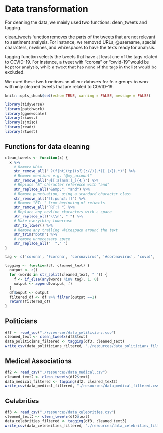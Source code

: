 # Data transformation

For cleaning the data, we mainly used two functions: clean_tweets and tagging. 

clean_tweets function removes the parts of the tweets that are not relevant to sentiment analysis. For instance, we removed URLs, @username, special characters, newlines, and whitespaces to have the texts ready for analysis.

tagging function selects the tweets that have at least one of the tags related to COVID-19. For instance, a tweet with "corona" or "covid-19" would be kept for analysis, while a tweet that has none of the tags in the list would be excluded.

We used these two functions on all our datasets for four groups to work with only cleaned tweets that are related to COVID-19.

```r
knitr::opts_chunk$set(echo= TRUE, warning = FALSE, message = FALSE)
```

```r
library(tidyverse)
library(patchwork)
library(ggnewscale)
library(rtweet)
library(sjmisc)
library(readr)
library(rtweet)
```

## Functions for data cleaning
```r
clean_tweets <- function(x) {
  x %>%
    # Remove URLs
    str_remove_all(" ?(f|ht)(tp)(s?)(://)(.*)[.|/](.*)") %>%
    # Remove mentions e.g. "@my_account"
    str_remove_all("@[[:alnum:]_]{4,}") %>%
    # Replace "&" character reference with "and"
    str_replace_all("&amp;", "and") %>%
    # Remove punctuation, using a standard character class
    str_remove_all("[[:punct:]]") %>%
    # Remove "RT: " from beginning of retweets
    str_remove_all("^RT:? ") %>%
    # Replace any newline characters with a space
    str_replace_all("\\\n", " ") %>%
    # Make everything lowercase
    str_to_lower() %>%
    # Remove any trailing whitespace around the text
    str_trim("both") %>% 
    # remove unnecessary space
    str_replace_all("  "," ")
}
```

```r
tag <- c('corona', '#corona', 'coronavirus', '#coronavirus', 'covid', '#covid', 'covid19', '#covid19', 'covid-19', '#covid-19', 'sarscov2', '#sarscov2', 'sars cov2', 'sars cov 2', 'covid_19', '#covid_19', '#ncov', 'ncov', '#ncov2019', 'ncov2019', '2019-ncov', '#2019-ncov', 'pandemic', '#pandemic #2019ncov', '2019ncov', 'quarantine', '#quarantine', 'flatten the curve', 'flattening the curve', '#flatteningthecurve', '#flattenthecurve', 'hand sanitizer', '#handsanitizer', '#lockdown', 'lockdown', 'social distancing', '#socialdistancing', 'work from home', '#workfromhome', 'working from home', '#workingfromhome', 'ppe', 'n95', '#ppe', '#n95', '#covidiots', 'covidiots', 'herd immunity', '#herdimmunity', 'pneumonia', '#pneumonia', 'chinese virus', '#chinesevirus', 'wuhan virus', '#wuhanvirus', 'kung flu', '#kungflu', 'wearamask', '#wearamask', 'wear a mask', 'vaccine', 'vaccines', '#vaccine', '#vaccines', 'corona vaccine', 'corona vaccines', '#coronavaccine', '#coronavaccines', 'face shield', '#faceshield', 'face shields', '#faceshields', 'health worker', '#healthworker', 'health workers', '#healthworkers', '#stayhomestaysafe', '#coronaupdate', '#frontlineheroes', '#coronawarriors', '#homeschool', '#homeschooling', '#hometasking', '#masks4all', '#wfh', 'wash ur hands', 'wash your hands', '#washurhands', '#washyourhands', '#stayathome', '#stayhome', '#selfisolating', 'self isolating')

tagging <- function(df, cleaned_text) {
  output <- c()
  for (words in str_split(cleaned_text, " ")) {
    f <- if_else(any(words %in% tag), 1, 0)
    output <- append(output, f)
  }
  df$ouput <- output
  filtered_df <- df %>% filter(output ==1) 
  return(filtered_df)
}
```

## Politicians
```r
df3 <- read_csv("./resources/data_politicians.csv")
cleaned_text <- clean_tweets(df3$text)
data_politicians_filtered <- tagging(df3, cleaned_text)
write_csv(data_politicians_filtered, "./resources/data_politicians_filtered.csv")
```

## Medical Associations
```r
df2 <- read_csv("./resources/data_medical.csv")
cleaned_text2 <- clean_tweets(df2$text)
data_medical_filtered <- tagging(df2, cleaned_text2)
write_csv(data_medical_filtered, "./resources/data_medical_filtered.csv")
```

## Celebrities
```r
df3 <- read_csv("./resources/data_celebrities.csv")
cleaned_text3 <- clean_tweets(df3$text)
data_celebrities_filtered <- tagging(df3, cleaned_text3)
write_csv(data_celebrities_filtered, "./resources/data_celebrities_filtered.csv")
```
